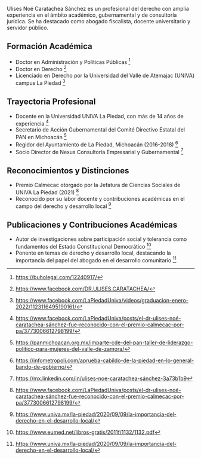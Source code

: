 Ulises Noé Caratachea Sánchez es un profesional del derecho con amplia experiencia en el ámbito académico, gubernamental y de consultoría jurídica. Se ha destacado como abogado fiscalista, docente universitario y servidor público.

## Formación Académica

- Doctor en Administración y Políticas Públicas [^1]
- Doctor en Derecho [^2]
- Licenciado en Derecho por la Universidad del Valle de Atemajac (UNIVA) campus La Piedad [^3]

## Trayectoria Profesional

- Docente en la Universidad UNIVA La Piedad, con más de 14 años de experiencia [^4]
- Secretario de Acción Gubernamental del Comité Directivo Estatal del PAN en Michoacán [^5]
- Regidor del Ayuntamiento de La Piedad, Michoacán (2016-2018) [^6]
- Socio Director de Nexus Consultoría Empresarial y Gubernamental [^7]

## Reconocimientos y Distinciones

- Premio Calmecac otorgado por la Jefatura de Ciencias Sociales de UNIVA La Piedad (2021) [^8]
- Reconocido por su labor docente y contribuciones académicas en el campo del derecho y desarrollo local [^9]

## Publicaciones y Contribuciones Académicas

- Autor de investigaciones sobre participación social y tolerancia como fundamentos del Estado Constitucional Democrático [^10]
- Ponente en temas de derecho y desarrollo local, destacando la importancia del papel del abogado en el desarrollo comunitario [^11]

[^1]: https://buholegal.com/12240917/
[^2]: https://www.facebook.com/DR.ULISES.CARATACHEA/
[^3]: https://www.facebook.com/LaPiedadUniva/videos/graduacion-enero-2022/1123116495190161/
[^4]: https://www.facebook.com/LaPiedadUniva/posts/el-dr-ulises-noé-caratachea-sánchez-fue-reconocido-con-el-premio-calmecac-por-pa/3773006612798199/
[^5]: https://panmichoacan.org.mx/imparte-cde-del-pan-taller-de-liderazgo-politico-para-mujeres-del-valle-de-zamora/
[^6]: https://infometropoli.com/aprueba-cabildo-de-la-piedad-en-lo-general-bando-de-gobierno/
[^7]: https://mx.linkedin.com/in/ulises-noe-caratachea-sánchez-3a73b1b9
[^8]: https://www.facebook.com/LaPiedadUniva/posts/el-dr-ulises-noé-caratachea-sánchez-fue-reconocido-con-el-premio-calmecac-por-pa/3773006612798199/
[^9]: https://www.univa.mx/la-piedad/2020/09/09/la-importancia-del-derecho-en-el-desarrollo-local/
[^10]: https://www.eumed.net/libros-gratis/2011f/1132/1132.pdf
[^11]: https://www.univa.mx/la-piedad/2020/09/09/la-importancia-del-derecho-en-el-desarrollo-local/
